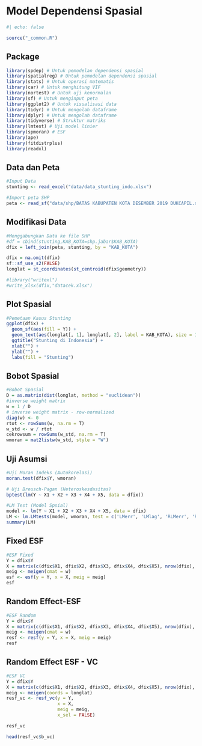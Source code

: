 # Model Dependensi Spasial 

```r
#| echo: false

source("_common.R")
```

## Package

```r
library(spdep) # Untuk pemodelan dependensi spasial
library(spatialreg) # Untuk pemodelan dependensi spasial
library(stats) # Untuk operasi matematis
library(car) # Untuk menghitung VIF
library(nortest) # Untuk uji kenormalan
library(sf) # Untuk menginput peta
library(ggplot2) # Untuk visualisasi data
library(tidyr) # Untuk mengolah dataframe
library(dplyr) # Untuk mengolah dataframe
library(tidyverse) # Struktur matriks
library(lmtest) # Uji model linier
library(spmoran) # ESF
library(ape)
library(fitdistrplus)
library(readxl)
```

## Data dan Peta

```r
#Input Data
stunting <- read_excel("data/data_stunting_indo.xlsx")

#Import peta SHP
peta <- read_sf("data/shp/BATAS KABUPATEN KOTA DESEMBER 2019 DUKCAPIL.shp")
```

## Modifikasi Data

```r
#Menggabungkan Data ke file SHP
#df = cbind(stunting,KAB_KOTA=shp.jabar$KAB_KOTA)
dfix = left_join(peta, stunting, by = "KAB_KOTA")

dfix = na.omit(dfix)
sf::sf_use_s2(FALSE)
longlat = st_coordinates(st_centroid(dfix$geometry))

#library("writexl")
#write_xlsx(dfix,"datacek.xlsx")
```

## Plot Spasial

```r
#Pemetaan Kasus Stunting
ggplot(dfix) +
  geom_sf(aes(fill = Y)) +
  geom_text(aes(longlat[, 1], longlat[, 2], label = KAB_KOTA), size = 1) +
  ggtitle("Stunting di Indonesia") +
  xlab("") +
  ylab("") +
  labs(fill = "Stunting")
```

## Bobot Spasial

```r
#Bobot Spasial
D = as.matrix(dist(longlat, method = "euclidean"))
#inverse weight matrix
w = 1 / D
# inverse weight matrix - row-normalized
diag(w) <- 0
rtot <- rowSums(w, na.rm = T)
w_std <- w / rtot
cekrowsum = rowSums(w_std, na.rm = T)
wmoran = mat2listw(w_std, style = "W")
```

## Uji Asumsi

```r
#Uji Moran Indeks (Autokorelasi)
moran.test(dfix$Y, wmoran)

# Uji Breusch-Pagan (Heteroskesdasitas)
bptest(lm(Y ~ X1 + X2 + X3 + X4 + X5, data = dfix))

#LM Test (Model Spsial)
model <- lm(Y ~ X1 + X2 + X3 + X4 + X5, data = dfix)
LM <- lm.LMtests(model, wmoran, test = c('LMerr', 'LMlag', 'RLMerr', 'RLMlag'))
summary(LM)
```

## Fixed ESF

```r
#ESF Fixed
Y = dfix$Y
X = matrix(c(dfix$X1, dfix$X2, dfix$X3, dfix$X4, dfix$X5), nrow(dfix), 5)
meig <- meigen(cmat = w)
esf <- esf(y = Y, x = X, meig = meig)
esf
```

## Random Effect-ESF

```r
#ESF Random
Y = dfix$Y
X = matrix(c(dfix$X1, dfix$X2, dfix$X3, dfix$X4, dfix$X5), nrow(dfix), 5)
meig <- meigen(cmat = w)
resf <- resf(y = Y, x = X, meig = meig)
resf
```

## Random Effect ESF - VC

```r
#ESF VC
Y = dfix$Y
X = matrix(c(dfix$X1, dfix$X2, dfix$X3, dfix$X4, dfix$X5), nrow(dfix), 5)
meig <- meigen(coords = longlat)
resf_vc <- resf_vc(y = Y,
                   x = X,
                   meig = meig,
                   x_sel = FALSE)
```


```r
resf_vc
```


```r
head(resf_vc$b_vc)
```

